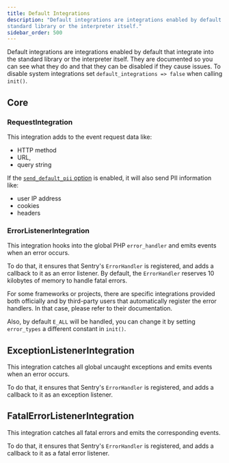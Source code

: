 ```yaml
---
title: Default Integrations
description: "Default integrations are integrations enabled by default that integrate into the
standard library or the interpreter itself."
sidebar_order: 500
---
```


Default integrations are integrations enabled by default that integrate into the
standard library or the interpreter itself. They are documented so you can see
what they do and that they can be disabled if they cause issues. To disable
system integrations set `default_integrations => false` when calling `init()`.

## Core

### RequestIntegration

This integration adds to the event request data like:

- HTTP method
- URL,
- query string

If the [`send_default_pii` option](../configuration/options/#send-default-pii)
is enabled, it will also send PII information like:

- user IP address
- cookies
- headers

### ErrorListenerIntegration

This integration hooks into the global PHP `error_handler` and emits events when an error occurs.

To do that, it ensures that Sentry's `ErrorHandler` is registered, and adds a callback to it
as an error listener. By default, the `ErrorHandler` reserves 10 kilobytes of memory to handle
fatal errors.

For some frameworks or projects, there are specific integrations provided both
officially and by third-party users that automatically register the error
handlers. In that case, please refer to their documentation.

Also, by default `E_ALL` will be handled, you can change it by setting `error_types`
a different constant in `init()`.

## ExceptionListenerIntegration

This integration catches all global uncaught exceptions and emits events when an error occurs.

To do that, it ensures that Sentry's `ErrorHandler` is registered, and adds a callback to it
as an exception listener.

## FatalErrorListenerIntegration

This integration catches all fatal errors and emits the corresponding events.

To do that, it ensures that Sentry's `ErrorHandler` is registered, and adds a callback to it
as a fatal error listener.
